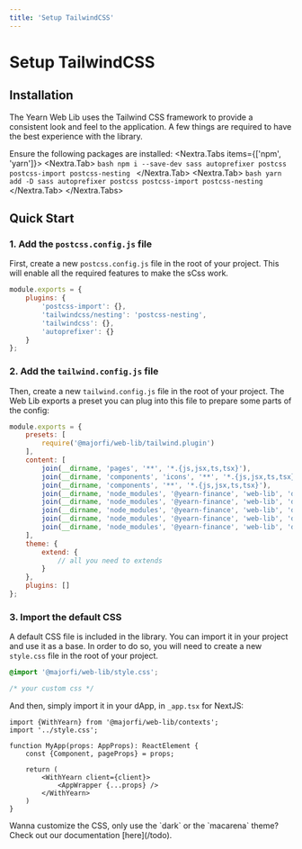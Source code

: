 ```yaml
---
title: 'Setup TailwindCSS'
---
```



# Setup TailwindCSS
## Installation

The Yearn Web Lib uses the Tailwind CSS framework to provide a consistent look and feel to the application. A few things are required to have the best experience with the library.

Ensure the following packages are installed:
<Nextra.Tabs items={['npm', 'yarn']}>
	<Nextra.Tab>
		```bash
		npm i --save-dev sass autoprefixer postcss postcss-import postcss-nesting
		```
	</Nextra.Tab>
	<Nextra.Tab>
		```bash
		yarn add -D sass autoprefixer postcss postcss-import postcss-nesting
		```
	</Nextra.Tab>
</Nextra.Tabs>

## Quick Start

### 1. Add the `postcss.config.js` file
First, create a new `postcss.config.js` file in the root of your project. This will enable all the required features to make the sCss work.
```js
module.exports = {
	plugins: {
		'postcss-import': {},
		'tailwindcss/nesting': 'postcss-nesting',
		'tailwindcss': {},
		'autoprefixer': {}
	}
};
```

### 2. Add the `tailwind.config.js` file
Then, create a new `tailwind.config.js` file in the root of your project. The Web Lib exports a preset you can plug into this file to prepare some parts of the config:
```js
module.exports = {
	presets: [
		require('@majorfi/web-lib/tailwind.plugin')
	],
	content: [
		join(__dirname, 'pages', '**', '*.{js,jsx,ts,tsx}'),
		join(__dirname, 'components', 'icons', '**', '*.{js,jsx,ts,tsx}'),
		join(__dirname, 'components', '**', '*.{js,jsx,ts,tsx}'),
		join(__dirname, 'node_modules', '@yearn-finance', 'web-lib', 'dist', 'layouts', '**', '*.js'),
		join(__dirname, 'node_modules', '@yearn-finance', 'web-lib', 'dist', 'components', '**', '*.js'),
		join(__dirname, 'node_modules', '@yearn-finance', 'web-lib', 'dist', 'contexts', '**', '*.js'),
		join(__dirname, 'node_modules', '@yearn-finance', 'web-lib', 'dist', 'icons', '**', '*.js'),
		join(__dirname, 'node_modules', '@yearn-finance', 'web-lib', 'dist', 'utils', '**', '*.js')
	],
	theme: {
		extend: {
			// all you need to extends
		}
	},
	plugins: []
};
```

### 3. Import the default CSS
A default CSS file is included in the library. You can import it in your project and use it as a base. In order to do so, you will need to create a new `style.css` file in the root of your project.
```scss
@import '@majorfi/web-lib/style.css';

/* your custom css */
```

And then, simply import it in your dApp, in `_app.tsx` for NextJS:
```tsx {2}
import {WithYearn} from '@majorfi/web-lib/contexts';
import '../style.css';

function MyApp(props: AppProps): ReactElement {
	const {Component, pageProps} = props;

	return (
		<WithYearn client={client}>
			<AppWrapper {...props} />
		</WithYearn>
	)
}
```

<Callout type="info" emoji="💡">
	Wanna customize the CSS, only use the `dark` or the `macarena` theme? Check out our documentation [here](/todo).
</Callout>